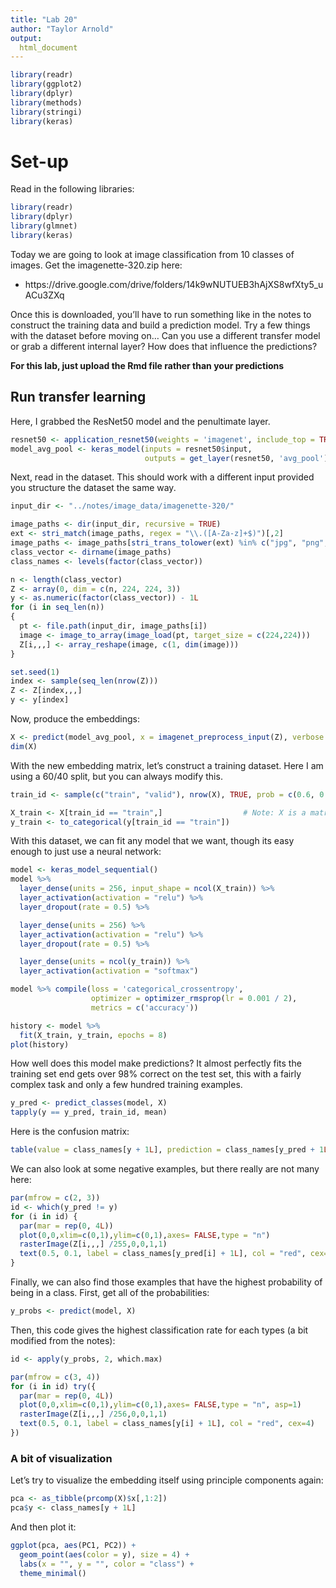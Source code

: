 ```yaml
---
title: "Lab 20"
author: "Taylor Arnold"
output:
  html_document
---
```


```r
library(readr)
library(ggplot2)
library(dplyr)
library(methods)
library(stringi)
library(keras)
```

# Set-up

Read in the following libraries:

```r
library(readr)
library(dplyr)
library(glmnet)
library(keras)
```

Today we are going to look at image classification from 10 classes of images.
Get the imagenette-320.zip here:


- https://drive.google.com/drive/folders/14k9wNUTUEB3hAjXS8wfXty5_uACu3ZXq

Once this is downloaded, you'll have to run something like in the notes to
construct the training data and build a prediction model. Try a few things
with the dataset before moving on... Can you use a different transfer model
or grab a different internal layer? How does that influence the predictions?

**For this lab, just upload the Rmd file rather than your predictions**

## Run transfer learning

Here, I grabbed the ResNet50 model and the penultimate layer.

```r
resnet50 <- application_resnet50(weights = 'imagenet', include_top = TRUE)
model_avg_pool <- keras_model(inputs = resnet50$input,
                              outputs = get_layer(resnet50, 'avg_pool')$output)
```

Next, read in the dataset. This should work with a different input provided
you structure the dataset the same way.

```r
input_dir <- "../notes/image_data/imagenette-320/"

image_paths <- dir(input_dir, recursive = TRUE)
ext <- stri_match(image_paths, regex = "\\.([A-Za-z]+$)")[,2]
image_paths <- image_paths[stri_trans_tolower(ext) %in% c("jpg", "png", "jpeg")]
class_vector <- dirname(image_paths)
class_names <- levels(factor(class_vector))

n <- length(class_vector)
Z <- array(0, dim = c(n, 224, 224, 3))
y <- as.numeric(factor(class_vector)) - 1L
for (i in seq_len(n))
{
  pt <- file.path(input_dir, image_paths[i])
  image <- image_to_array(image_load(pt, target_size = c(224,224)))
  Z[i,,,] <- array_reshape(image, c(1, dim(image)))
}

set.seed(1)
index <- sample(seq_len(nrow(Z)))
Z <- Z[index,,,]
y <- y[index]
```

Now, produce the embeddings:

```r
X <- predict(model_avg_pool, x = imagenet_preprocess_input(Z), verbose = TRUE)
dim(X)
```

With the new embedding matrix, let's construct a training dataset. Here I am using
a 60/40 split, but you can always modify this.

```r
train_id <- sample(c("train", "valid"), nrow(X), TRUE, prob = c(0.6, 0.4))

X_train <- X[train_id == "train",]                  # Note: X is a matrix
y_train <- to_categorical(y[train_id == "train"])
```

With this dataset, we can fit any model that we want, though its easy enough to just
use a neural network:

```r
model <- keras_model_sequential()
model %>%
  layer_dense(units = 256, input_shape = ncol(X_train)) %>%
  layer_activation(activation = "relu") %>%
  layer_dropout(rate = 0.5) %>%

  layer_dense(units = 256) %>%
  layer_activation(activation = "relu") %>%
  layer_dropout(rate = 0.5) %>%

  layer_dense(units = ncol(y_train)) %>%
  layer_activation(activation = "softmax")

model %>% compile(loss = 'categorical_crossentropy',
                  optimizer = optimizer_rmsprop(lr = 0.001 / 2),
                  metrics = c('accuracy'))

history <- model %>%
  fit(X_train, y_train, epochs = 8)
plot(history)
```

How well does this model make predictions? It almost perfectly fits the training set
end gets over 98% correct on the test set, this with a fairly complex task and only a
few hundred training examples.

```r
y_pred <- predict_classes(model, X)
tapply(y == y_pred, train_id, mean)
```

Here is the confusion matrix:

```r
table(value = class_names[y + 1L], prediction = class_names[y_pred + 1L], train_id)
```

We can also look at some negative examples, but there really are not many here:

```r
par(mfrow = c(2, 3))
id <- which(y_pred != y)
for (i in id) {
  par(mar = rep(0, 4L))
  plot(0,0,xlim=c(0,1),ylim=c(0,1),axes= FALSE,type = "n")
  rasterImage(Z[i,,,] /255,0,0,1,1)
  text(0.5, 0.1, label = class_names[y_pred[i] + 1L], col = "red", cex=6)
}
```

Finally, we can also find those examples that have the highest probability of being
in a class. First, get all of the probabilities:

```r
y_probs <- predict(model, X)
```

Then, this code gives the highest classification rate for each types (a bit
modified from the notes):

```r
id <- apply(y_probs, 2, which.max)

par(mfrow = c(3, 4))
for (i in id) try({
  par(mar = rep(0, 4L))
  plot(0,0,xlim=c(0,1),ylim=c(0,1),axes= FALSE,type = "n", asp=1)
  rasterImage(Z[i,,,] /256,0,0,1,1)
  text(0.5, 0.1, label = class_names[y[i] + 1L], col = "red", cex=4)
})
```

### A bit of visualization

Let's try to visualize the embedding itself using principle components again:

```r
pca <- as_tibble(prcomp(X)$x[,1:2])
pca$y <- class_names[y + 1L]
```

And then plot it:

```r
ggplot(pca, aes(PC1, PC2)) +
  geom_point(aes(color = y), size = 4) +
  labs(x = "", y = "", color = "class") +
  theme_minimal()
```




